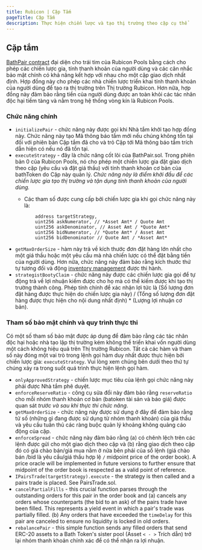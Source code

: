 ```yaml
---
title: Rubicon | Cặp Tắm
pageTitle: Cặp Tắm
description: Thực hiện chiến lược và tạo thị trường theo cặp cụ thể
---
```


## Cặp tắm

[BathPair contract](https://github.com/RubiconDeFi/rubicon\_protocol/blob/master/contracts/rubiconPools/BathPair.sol) đại diện cho trái tim của Rubicon Pools bằng cách cho phép các chiến lược gia, tính thanh khoản của người dùng và các cân nhắc bảo mật chính có khả năng kết hợp với nhau cho một cặp giao dịch nhất định. Hợp đồng này cho phép các nhà chiến lược triển khai tính thanh khoản của người dùng để tạo ra thị trường trên Thị trường Rubicon. Hơn nữa, hợp đồng này đảm bảo rằng tiền của người dùng được an toàn khỏi các tác nhân độc hại tiềm tàng và nằm trong hệ thống vòng kín là Rubicon Pools.

### Chức năng chính

* `initializePair` - chức năng này được gọi khi Nhà tắm khởi tạo hợp đồng này. Chức năng này tạo Mã thông báo tắm mới nếu chúng không tồn tại đối với phiên bản Cặp tắm đã cho và trỏ Cặp tới Mã thông báo tắm trích dẫn hiện có nếu nó đã tồn tại.
* `executeStrategy` - đây là chức năng cốt lõi của BathPair.sol. Trong phiên bản 0 của Rubicon Pools, nó cho phép một chiến lược gia đặt giao dịch theo cặp (yêu cầu và đặt giá thầu) với tính thanh khoản cơ bản của bathToken do Cặp này quản lý. _Chức năng này là điểm khởi đầu để các chiến lược gia tạo thị trường và tận dụng tính thanh khoản của người dùng._
  * Các tham số được cung cấp bởi chiến lược gia khi gọi chức năng này là:

      ```
          address targetStrategy,
          uint256 askNumerator, // *Asset Amt* / Quote Amt
          uint256 askDenominator, // Asset Amt / *Quote Amt*
          uint256 bidNumerator, // *Quote Amt* / Asset Amt
          uint256 bidDenominator // Quote Amt / *Asset Amt*
      ```
* `getMaxOrderSize` - hàm này trả về kích thước đơn đặt hàng lớn nhất cho một giá thầu hoặc một yêu cầu mà nhà chiến lược có thể đặt bằng tiền của người dùng. Hơn nữa, chức năng này đảm bảo rằng kích thước thứ tự tương đối và động [inventory management](/docs/protocol/rubicon-pools/rubicon-pools#constraints-and-risk-parameters) được thi hành.
* `strategistBootyClaim` - chức năng này được các chiến lược gia gọi để tự động trả về lợi nhuận kiếm được cho họ mà có thể kiếm được khi tạo thị trường thành công. Phép tính chính để xác nhận lợi tức là (Số lượng đơn đặt hàng được thực hiện do chiến lược gia này) / (Tổng số lượng đơn đặt hàng được thực hiện cho nội dung nhất định) \* (Lượng lợi nhuận cơ bản).

### Tham số bảo mật chính và quy trình thực thi

Có một số tham số bảo mật được áp dụng để đảm bảo rằng các tác nhân độc hại hoặc nhà tạo lập thị trường kém không thể triển khai vốn người dùng một cách không hiệu quả trên Thị trường Rubicon. Tất cả các hàm và tham số này đóng một vai trò trong lệnh gọi hàm duy nhất được thực hiện bởi chiến lược gia: `executeStrategy`. Vui lòng xem chúng bên dưới theo thứ tự chúng xảy ra trong suốt quá trình thực hiện lệnh gọi hàm.

* `onlyApprovedStrategy` - chiến lược mục tiêu của lệnh gọi chức năng này phải được Nhà tắm phê duyệt.
* `enforceReserveRatio` - công cụ sửa đổi này đảm bảo rằng `reserveRatio` cho mỗi nhóm thanh khoản cơ bản (batoken tài sản và báo giá) được quan sát _trước và sau khi thực thi chức năng_.
* `getMaxOrderSize` - chức năng này được sử dụng ở đây để đảm bảo rằng tử số (những gì đang được sử dụng từ nhóm thanh khoản) của giá thầu và yêu cầu tuân thủ các ràng buộc quản lý khoảng không quảng cáo động của cặp.
* `enforceSpread` - chức năng này đảm bảo rằng (a) có chênh lệch trên các lệnh được gửi cho một giao dịch theo cặp và (b) rằng giao dịch theo cặp đó có giá chào bán/giá mua nằm ở nửa bên phải của sổ lệnh (giá chào bán /bid là yêu cầu/giá thầu hợp lệ `/` midpoint price of the order book). A price oracle will be implemented in future versions to further ensure that midpoint of the order book is respected as a valid point of reference.
* `IPairsTrade(targetStrategy).execute` - the strategy is then called and a pairs trade is placed. See PairsTrade.sol.
* `cancelPartialFills` - this crucial function parses through the outstanding orders for this pair in the order book and (a) cancels any orders whose counterparts (the bid to an ask) of the pairs trade have been filled. This represents a yield event in which a pair's trade was partially filled. (b) Any orders that have exceeded the `timeDelay` for this pair are canceled to ensure no liquidity is locked in old orders.
* `rebalancePair` - this simple function sends any filled orders that send ERC-20 assets to a Bath Token's sister pool (Asset `< - >` Trích dẫn) trở lại nhóm thanh khoản chính xác để có thể nhận ra lợi nhuận.